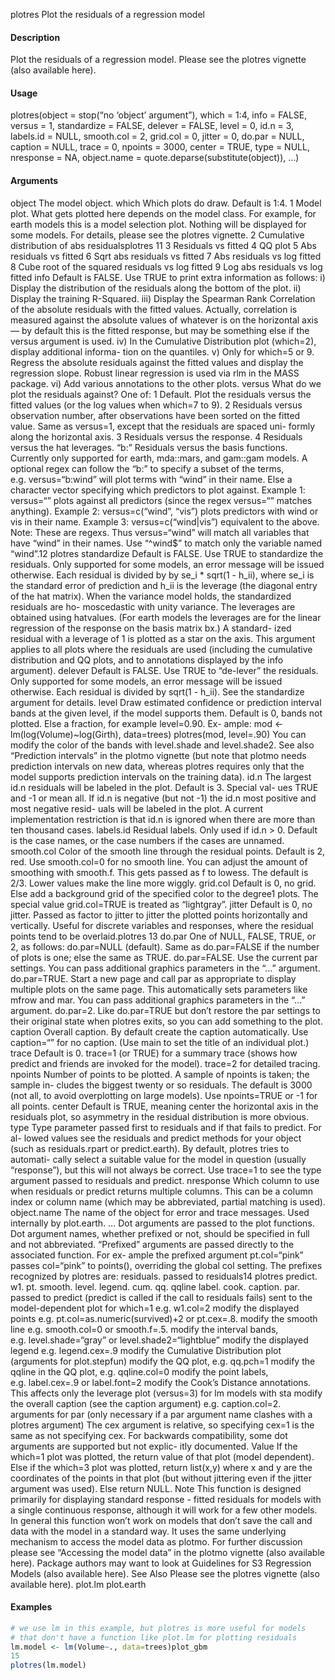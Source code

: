 plotres
Plot the residuals of a regression model

#### Description

Plot the residuals of a regression model.
Please see the plotres vignette (also available here).

#### Usage

plotres(object = stop("no 'object' argument"),
which = 1:4, info = FALSE, versus = 1,
standardize = FALSE, delever = FALSE, level = 0,
id.n = 3, labels.id = NULL, smooth.col = 2,
grid.col = 0, jitter = 0,
do.par = NULL, caption = NULL, trace = 0,
npoints = 3000, center = TRUE,
type = NULL, nresponse = NA,
object.name = quote.deparse(substitute(object)), ...)

#### Arguments

object The model object.
which Which plots do draw. Default is 1:4.
1 Model plot. What gets plotted here depends on the model class. For example,
for earth models this is a model selection plot. Nothing will be displayed for
some models. For details, please see the plotres vignette.
2 Cumulative distribution of abs residualsplotres
11
3 Residuals vs fitted
4 QQ plot
5 Abs residuals vs fitted
6 Sqrt abs residuals vs fitted
7 Abs residuals vs log fitted
8 Cube root of the squared residuals vs log fitted
9 Log abs residuals vs log fitted
info Default is FALSE. Use TRUE to print extra information as follows:
i) Display the distribution of the residuals along the bottom of the plot.
ii) Display the training R-Squared.
iii) Display the Spearman Rank Correlation of the absolute residuals with the
fitted values. Actually, correlation is measured against the absolute values of
whatever is on the horizontal axis — by default this is the fitted response, but
may be something else if the versus argument is used.
iv) In the Cumulative Distribution plot (which=2), display additional informa-
tion on the quantiles.
v) Only for which=5 or 9. Regress the absolute residuals against the fitted values
and display the regression slope. Robust linear regression is used via rlm in the
MASS package.
vi) Add various annotations to the other plots.
versus What do we plot the residuals against? One of:
1 Default. Plot the residuals versus the fitted values (or the log values when
which=7 to 9).
2 Residuals versus observation number, after observations have been sorted on
the fitted value. Same as versus=1, except that the residuals are spaced uni-
formly along the horizontal axis.
3 Residuals versus the response.
4 Residuals versus the hat leverages.
"b:" Residuals versus the basis functions. Currently only supported for earth,
mda::mars, and gam::gam models. A optional regex can follow the "b:"
to specify a subset of the terms, e.g. versus="b:wind" will plot terms with
"wind" in their name.
Else a character vector specifying which predictors to plot against.
Example 1: versus="" plots against all predictors (since the regex versus=""
matches anything).
Example 2: versus=c("wind", "vis") plots predictors with wind or vis in
their name.
Example 3: versus=c("wind|vis") equivalent to the above.
Note: These are regexs. Thus versus="wind" will match all variables that
have "wind" in their names. Use "^wind$" to match only the variable named
"wind".12
plotres
standardize Default is FALSE. Use TRUE to standardize the residuals. Only supported for
some models, an error message will be issued otherwise.
Each residual is divided by by se_i * sqrt(1 - h_ii), where se_i is the
standard error of prediction and h_ii is the leverage (the diagonal entry of the
hat matrix). When the variance model holds, the standardized residuals are ho-
moscedastic with unity variance.
The leverages are obtained using hatvalues. (For earth models the leverages
are for the linear regression of the response on the basis matrix bx.) A standard-
ized residual with a leverage of 1 is plotted as a star on the axis.
This argument applies to all plots where the residuals are used (including the
cumulative distribution and QQ plots, and to annotations displayed by the info
argument).
delever Default is FALSE. Use TRUE to “de-lever” the residuals. Only supported for some
models, an error message will be issued otherwise.
Each residual is divided by sqrt(1 - h_ii). See the standardize argument
for details.
level Draw estimated confidence or prediction interval bands at the given level, if
the model supports them.
Default is 0, bands not plotted. Else a fraction, for example level=0.90. Ex-
ample:
mod <- lm(log(Volume)~log(Girth), data=trees)
plotres(mod, level=.90)
You can modify the color of the bands with level.shade and level.shade2.
See also “Prediction intervals” in the plotmo vignette (but note that plotmo
needs prediction intervals on new data, whereas plotres requires only that the
model supports prediction intervals on the training data).
id.n The largest id.n residuals will be labeled in the plot. Default is 3. Special val-
ues TRUE and -1 or mean all.
If id.n is negative (but not -1) the id.n most positive and most negative resid-
uals will be labeled in the plot.
A current implementation restriction is that id.n is ignored when there are more
than ten thousand cases.
labels.id Residual labels. Only used if id.n > 0. Default is the case names, or the case
numbers if the cases are unnamed.
smooth.col Color of the smooth line through the residual points. Default is 2, red. Use
smooth.col=0 for no smooth line.
You can adjust the amount of smoothing with smooth.f. This gets passed as f
to lowess. The default is 2/3. Lower values make the line more wiggly.
grid.col Default is 0, no grid. Else add a background grid of the specified color to the
degree1 plots. The special value grid.col=TRUE is treated as "lightgray".
jitter Default is 0, no jitter. Passed as factor to jitter to jitter the plotted points
horizontally and vertically. Useful for discrete variables and responses, where
the residual points tend to be overlaid.plotres
13
do.par One of NULL, FALSE, TRUE, or 2, as follows:
do.par=NULL (default). Same as do.par=FALSE if the number of plots is one;
else the same as TRUE.
do.par=FALSE. Use the current par settings. You can pass additional graphics
parameters in the “...” argument.
do.par=TRUE. Start a new page and call par as appropriate to display multiple
plots on the same page. This automatically sets parameters like mfrow and mar.
You can pass additional graphics parameters in the “...” argument.
do.par=2. Like do.par=TRUE but don’t restore the par settings to their original
state when plotres exits, so you can add something to the plot.
caption Overall caption. By default create the caption automatically. Use caption=""
for no caption. (Use main to set the title of an individual plot.)
trace Default is 0.
trace=1 (or TRUE) for a summary trace (shows how predict and friends are
invoked for the model).
trace=2 for detailed tracing.
npoints Number of points to be plotted. A sample of npoints is taken; the sample in-
cludes the biggest twenty or so residuals.
The default is 3000 (not all, to avoid overplotting on large models). Use npoints=TRUE
or -1 for all points.
center Default is TRUE, meaning center the horizontal axis in the residuals plot, so
asymmetry in the residual distribution is more obvious.
type Type parameter passed first to residuals and if that fails to predict. For al-
lowed values see the residuals and predict methods for your object (such as
residuals.rpart or predict.earth). By default, plotres tries to automati-
cally select a suitable value for the model in question (usually "response"), but
this will not always be correct. Use trace=1 to see the type argument passed
to residuals and predict.
nresponse Which column to use when residuals or predict returns multiple columns.
This can be a column index or column name (which may be abbreviated, partial
matching is used).
object.name The name of the object for error and trace messages. Used internally by
plot.earth.
... Dot arguments are passed to the plot functions. Dot argument names, whether
prefixed or not, should be specified in full and not abbreviated.
“Prefixed” arguments are passed directly to the associated function. For ex-
ample the prefixed argument pt.col="pink" passes col="pink" to points(),
overriding the global col setting. The prefixes recognized by plotres are:
residuals.
passed to residuals14
plotres
predict.
w1.
pt.
smooth.
level.
legend.
cum.
qq.
qqline
label.
cook.
caption.
par.
passed to predict (predict is called if the call to residuals fails)
sent to the model-dependent plot for which=1 e.g. w1.col=2
modify the displayed points e.g. pt.col=as.numeric(survived)+2 or pt.cex=.8.
modify the smooth line e.g. smooth.col=0 or smooth.f=.5.
modify the interval bands, e.g. level.shade="gray" or level.shade2="lightblue"
modify the displayed legend e.g. legend.cex=.9
modify the Cumulative Distribution plot (arguments for plot.stepfun)
modify the QQ plot, e.g. qq.pch=1
modify the qqline in the QQ plot, e.g. qqline.col=0
modify the point labels, e.g. label.cex=.9 or label.font=2
modify the Cook’s Distance annotations. This affects only the leverage plot (versus=3) for lm models with sta
modify the overall caption (see the caption argument) e.g. caption.col=2.
arguments for par (only necessary if a par argument name clashes with a plotres argument)
The cex argument is relative, so specifying cex=1 is the same as not specifying
cex.
For backwards compatibility, some dot arguments are supported but not explic-
itly documented.
Value
If the which=1 plot was plotted, the return value of that plot (model dependent).
Else if the which=3 plot was plotted, return list(x,y) where x and y are the coordinates of the
points in that plot (but without jittering even if the jitter argument was used).
Else return NULL.
Note
This function is designed primarily for displaying standard response - fitted residuals for
models with a single continuous response, although it will work for a few other models.
In general this function won’t work on models that don’t save the call and data with the model
in a standard way. It uses the same underlying mechanism to access the model data as plotmo.
For further discussion please see “Accessing the model data” in the plotmo vignette (also available
here). Package authors may want to look at Guidelines for S3 Regression Models (also available
here).
See Also
Please see the plotres vignette (also available here).
plot.lm
plot.earth

#### Examples
```r
# we use lm in this example, but plotres is more useful for models
# that don't have a function like plot.lm for plotting residuals
lm.model <- lm(Volume~., data=trees)plot_gbm
15
plotres(lm.model)
```
